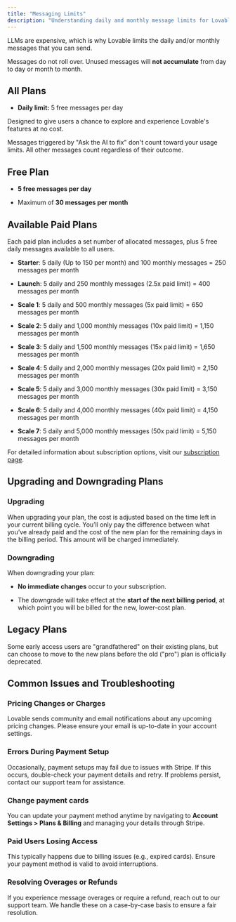 ```yaml
---
title: "Messaging Limits"
description: "Understanding daily and monthly message limits for Lovable"
---
```


LLMs are expensive, which is why Lovable limits the daily and/or monthly messages that you can send.

<Note>Messages do not roll over. Unused messages will **not accumulate** from day to day or month to month.</Note>

## All Plans

* **Daily limit:** 5 free messages per day&#x20;

Designed to give users a chance to explore and experience Lovable's features at no cost.

<Note>
  Messages triggered by "Ask the AI to fix" don't count toward your usage limits.&#x20;
  All other messages count regardless of their outcome.
</Note>

## Free Plan

* **5 free messages per day**

* Maximum of **30 messages per month**

## Available Paid Plans

Each paid plan includes a set number of allocated messages, plus 5 free daily messages available to all users.

* **Starter**: 5 daily (Up to 150 per month) and 100 monthly messages = 250 messages per month

* **Launch**: 5 daily and 250 monthly messages (2.5x paid limit) = 400 messages per month

* **Scale 1**: 5 daily and 500 monthly messages (5x paid limit) = 650 messages per month

* **Scale 2**: 5 daily and 1,000 monthly messages (10x paid limit) = 1,150 messages per month

* **Scale 3**: 5 daily and 1,500 monthly messages (15x paid limit) = 1,650 messages per month

* **Scale 4**: 5 daily and 2,000 monthly messages (20x paid limit) = 2,150 messages per month

* **Scale 5**: 5 daily and 3,000 monthly messages (30x paid limit) = 3,150 messages per month

* **Scale 6**: 5 daily and 4,000 monthly messages (40x paid limit) = 4,150 messages per month

* **Scale 7**: 5 daily and 5,000 monthly messages (50x paid limit) = 5,150 messages per month

For detailed information about subscription options, visit our [subscription page](#).

## Upgrading and Downgrading Plans

### Upgrading

When upgrading your plan, the cost is adjusted based on the time left in your current billing cycle. You’ll only pay the difference between what you’ve already paid and the cost of the new plan for the remaining days in the billing period. This amount will be charged immediately.

### Downgrading

When downgrading your plan:

* **No immediate changes** occur to your subscription.

* The downgrade will take effect at the **start of the next billing period**, at which point you will be billed for the new, lower-cost plan.

## Legacy Plans

Some early access users are "grandfathered" on their existing plans, but can choose to move to the new plans before the old ("pro") plan is officially deprecated.

## Common Issues and Troubleshooting

### Pricing Changes or Charges

Lovable sends community and email notifications about any upcoming pricing changes. Please ensure your email is up-to-date in your account settings.

### Errors During Payment Setup

Occasionally, payment setups may fail due to issues with Stripe. If this occurs, double-check your payment details and retry. If problems persist, contact our support team for assistance.

### Change payment cards

You can update your payment method anytime by navigating to **Account Settings > Plans & Billing** and managing your details through Stripe.

### Paid Users Losing Access

This typically happens due to billing issues (e.g., expired cards). Ensure your payment method is valid to avoid interruptions.

### Resolving Overages or Refunds

If you experience message overages or require a refund, reach out to our support team. We handle these on a case-by-case basis to ensure a fair resolution.